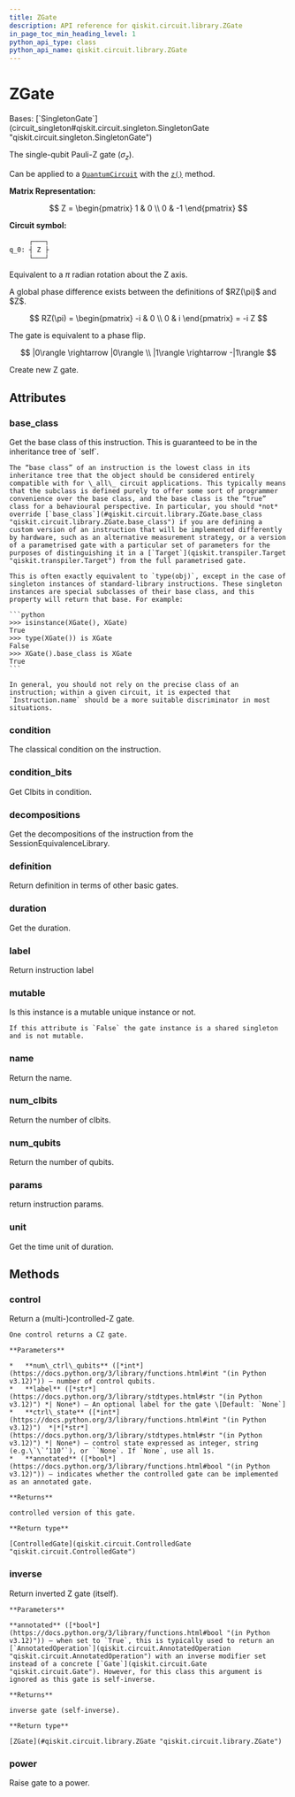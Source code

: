 ```yaml
---
title: ZGate
description: API reference for qiskit.circuit.library.ZGate
in_page_toc_min_heading_level: 1
python_api_type: class
python_api_name: qiskit.circuit.library.ZGate
---
```


# ZGate

<Class id="qiskit.circuit.library.ZGate" github="https://github.com/qiskit/qiskit/tree/stable/1.0/qiskit/circuit/library/standard_gates/z.py" signature="qiskit.circuit.library.ZGate(*args, _force_mutable=False, **kwargs)">
  Bases: [`SingletonGate`](circuit_singleton#qiskit.circuit.singleton.SingletonGate "qiskit.circuit.singleton.SingletonGate")

  The single-qubit Pauli-Z gate ($\sigma_z$).

  Can be applied to a [`QuantumCircuit`](qiskit.circuit.QuantumCircuit "qiskit.circuit.QuantumCircuit") with the [`z()`](qiskit.circuit.QuantumCircuit#z "qiskit.circuit.QuantumCircuit.z") method.

  **Matrix Representation:**

$$
Z = \begin{pmatrix}
1 & 0 \\
0 & -1
\end{pmatrix}
$$

  **Circuit symbol:**

  ```python
       ┌───┐
  q_0: ┤ Z ├
       └───┘
  ```

  Equivalent to a $\pi$ radian rotation about the Z axis.

  <Admonition title="Note" type="note">
    A global phase difference exists between the definitions of $RZ(\pi)$ and $Z$.

$$
RZ(\pi) = \begin{pmatrix}
-i & 0 \\
0 & i
\end{pmatrix}
= -i Z
$$
  </Admonition>

  The gate is equivalent to a phase flip.

$$
|0\rangle \rightarrow |0\rangle \\
|1\rangle \rightarrow -|1\rangle
$$

  Create new Z gate.

  ## Attributes

  ### base\_class

  <Attribute id="qiskit.circuit.library.ZGate.base_class" name="base_class">
    Get the base class of this instruction. This is guaranteed to be in the inheritance tree of `self`.

    The “base class” of an instruction is the lowest class in its inheritance tree that the object should be considered entirely compatible with for \_all\_ circuit applications. This typically means that the subclass is defined purely to offer some sort of programmer convenience over the base class, and the base class is the “true” class for a behavioural perspective. In particular, you should *not* override [`base_class`](#qiskit.circuit.library.ZGate.base_class "qiskit.circuit.library.ZGate.base_class") if you are defining a custom version of an instruction that will be implemented differently by hardware, such as an alternative measurement strategy, or a version of a parametrised gate with a particular set of parameters for the purposes of distinguishing it in a [`Target`](qiskit.transpiler.Target "qiskit.transpiler.Target") from the full parametrised gate.

    This is often exactly equivalent to `type(obj)`, except in the case of singleton instances of standard-library instructions. These singleton instances are special subclasses of their base class, and this property will return that base. For example:

    ```python
    >>> isinstance(XGate(), XGate)
    True
    >>> type(XGate()) is XGate
    False
    >>> XGate().base_class is XGate
    True
    ```

    In general, you should not rely on the precise class of an instruction; within a given circuit, it is expected that `Instruction.name` should be a more suitable discriminator in most situations.
  </Attribute>

  ### condition

  <Attribute id="qiskit.circuit.library.ZGate.condition" name="condition">
    The classical condition on the instruction.
  </Attribute>

  ### condition\_bits

  <Attribute id="qiskit.circuit.library.ZGate.condition_bits" name="condition_bits">
    Get Clbits in condition.
  </Attribute>

  ### decompositions

  <Attribute id="qiskit.circuit.library.ZGate.decompositions" name="decompositions">
    Get the decompositions of the instruction from the SessionEquivalenceLibrary.
  </Attribute>

  ### definition

  <Attribute id="qiskit.circuit.library.ZGate.definition" name="definition">
    Return definition in terms of other basic gates.
  </Attribute>

  ### duration

  <Attribute id="qiskit.circuit.library.ZGate.duration" name="duration">
    Get the duration.
  </Attribute>

  ### label

  <Attribute id="qiskit.circuit.library.ZGate.label" name="label">
    Return instruction label
  </Attribute>

  ### mutable

  <Attribute id="qiskit.circuit.library.ZGate.mutable" name="mutable">
    Is this instance is a mutable unique instance or not.

    If this attribute is `False` the gate instance is a shared singleton and is not mutable.
  </Attribute>

  ### name

  <Attribute id="qiskit.circuit.library.ZGate.name" name="name">
    Return the name.
  </Attribute>

  ### num\_clbits

  <Attribute id="qiskit.circuit.library.ZGate.num_clbits" name="num_clbits">
    Return the number of clbits.
  </Attribute>

  ### num\_qubits

  <Attribute id="qiskit.circuit.library.ZGate.num_qubits" name="num_qubits">
    Return the number of qubits.
  </Attribute>

  ### params

  <Attribute id="qiskit.circuit.library.ZGate.params" name="params">
    return instruction params.
  </Attribute>

  ### unit

  <Attribute id="qiskit.circuit.library.ZGate.unit" name="unit">
    Get the time unit of duration.
  </Attribute>

  ## Methods

  ### control

  <Function id="qiskit.circuit.library.ZGate.control" name="control" signature="control(num_ctrl_qubits=1, label=None, ctrl_state=None, annotated=False)">
    Return a (multi-)controlled-Z gate.

    One control returns a CZ gate.

    **Parameters**

    *   **num\_ctrl\_qubits** ([*int*](https://docs.python.org/3/library/functions.html#int "(in Python v3.12)")) – number of control qubits.
    *   **label** ([*str*](https://docs.python.org/3/library/stdtypes.html#str "(in Python v3.12)") *| None*) – An optional label for the gate \[Default: `None`]
    *   **ctrl\_state** ([*int*](https://docs.python.org/3/library/functions.html#int "(in Python v3.12)")  *|*[*str*](https://docs.python.org/3/library/stdtypes.html#str "(in Python v3.12)") *| None*) – control state expressed as integer, string (e.g.\`\`’110’`), or ``None`. If `None`, use all 1s.
    *   **annotated** ([*bool*](https://docs.python.org/3/library/functions.html#bool "(in Python v3.12)")) – indicates whether the controlled gate can be implemented as an annotated gate.

    **Returns**

    controlled version of this gate.

    **Return type**

    [ControlledGate](qiskit.circuit.ControlledGate "qiskit.circuit.ControlledGate")
  </Function>

  ### inverse

  <Function id="qiskit.circuit.library.ZGate.inverse" name="inverse" signature="inverse(annotated=False)">
    Return inverted Z gate (itself).

    **Parameters**

    **annotated** ([*bool*](https://docs.python.org/3/library/functions.html#bool "(in Python v3.12)")) – when set to `True`, this is typically used to return an [`AnnotatedOperation`](qiskit.circuit.AnnotatedOperation "qiskit.circuit.AnnotatedOperation") with an inverse modifier set instead of a concrete [`Gate`](qiskit.circuit.Gate "qiskit.circuit.Gate"). However, for this class this argument is ignored as this gate is self-inverse.

    **Returns**

    inverse gate (self-inverse).

    **Return type**

    [ZGate](#qiskit.circuit.library.ZGate "qiskit.circuit.library.ZGate")
  </Function>

  ### power

  <Function id="qiskit.circuit.library.ZGate.power" name="power" signature="power(exponent)">
    Raise gate to a power.
  </Function>
</Class>

